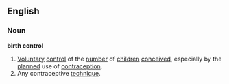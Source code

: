 ==English==
===Noun===
'''birth control'''
# [[Voluntary]] [[control]] of the [[number]] of [[children]] [[conceive]]d, especially by the [[planned]] use of [[contraception]].
# Any contraceptive [[technique]].